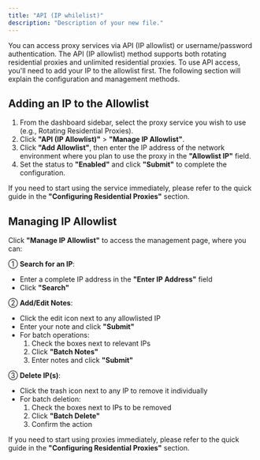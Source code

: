 ```yaml
---
title: "API (IP whilelist)"
description: "Description of your new file."
---
```


You can access proxy services via API (IP allowlist) or username/password authentication. The API (IP allowlist) method supports both rotating residential proxies and unlimited residential proxies. To use API access, you'll need to add your IP to the allowlist first. The following section will explain the configuration and management methods.

## **Adding an IP to the Allowlist**

1. From the dashboard sidebar, select the proxy service you wish to use (e.g., Rotating Residential Proxies).
2. Click **"API (IP Allowlist)"** \> **"Manage IP Allowlist"**.
3. Click **"Add Allowlist"**, then enter the IP address of the network environment where you plan to use the proxy in the **"Allowlist IP"** field.
4. Set the status to **"Enabled"** and click **"Submit"** to complete the configuration.

If you need to start using the service immediately, please refer to the quick guide in the **"Configuring Residential Proxies"** section.

## **Managing IP Allowlist**

Click **"Manage IP Allowlist"** to access the management page, where you can:

① **Search for an IP**:

- Enter a complete IP address in the **"Enter IP Address"** field
- Click **"Search"**

② **Add/Edit Notes**:

- Click the edit icon next to any allowlisted IP
- Enter your note and click **"Submit"**
- For batch operations:
  1. Check the boxes next to relevant IPs
  2. Click **"Batch Notes"**
  3. Enter notes and click **"Submit"**

③ **Delete IP(s)**:

- Click the trash icon next to any IP to remove it individually
- For batch deletion:
  1. Check the boxes next to IPs to be removed
  2. Click **"Batch Delete"**
  3. Confirm the action

If you need to start using proxies immediately, please refer to the quick guide in the **"Configuring Residential Proxies"** section.